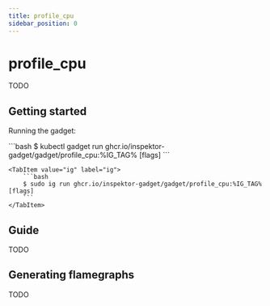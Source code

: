 ```yaml
---
title: profile_cpu
sidebar_position: 0
---
```



# profile_cpu

TODO

## Getting started

Running the gadget:

<Tabs groupId="env">
    <TabItem value="kubectl-gadget" label="kubectl gadget">
        ```bash
        $ kubectl gadget run ghcr.io/inspektor-gadget/gadget/profile_cpu:%IG_TAG% [flags]
        ```
    </TabItem>

    <TabItem value="ig" label="ig">
        ```bash
        $ sudo ig run ghcr.io/inspektor-gadget/gadget/profile_cpu:%IG_TAG% [flags]
        ```
    </TabItem>
</Tabs>

## Guide

TODO

## Generating flamegraphs

TODO
